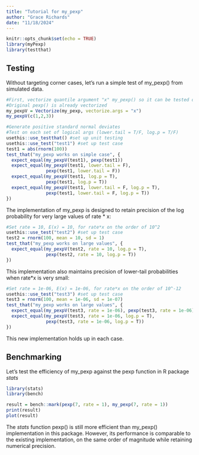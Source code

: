 ```yaml
---
title: "Tutorial for my_pexp"
author: "Grace Richards"
date: "11/18/2024"
---
```


```r
knitr::opts_chunk$set(echo = TRUE)
library(myPexp)
library(testthat)
```

## Testing

Without targeting corner cases, let's run a simple test of my_pexp() from simulated data.

```r
#First, vectorize quantile argument "x" my_pexp() so it can be tested on a vector of random variates
#Original pexp() is already vectorized
my_pexpV = Vectorize(my_pexp, vectorize.args = "x")
my_pexpV(c(1,2,3))

#Generate positive standard normal deviates
#Test on each set of logical args (lower.tail = T/F, log.p = T/F)
usethis::use_testthat() #set up unit testing
usethis::use_test("test1") #set up test case
test1 = abs(rnorm(100))
test_that("my_pexp works on simple case", {
  expect_equal(my_pexpV(test1), pexp(test1))
  expect_equal(my_pexpV(test1, lower.tail = F), 
               pexp(test1, lower.tail = F))
  expect_equal(my_pexpV(test1, log.p = T), 
               pexp(test1, log.p = T))
  expect_equal(my_pexpV(test1, lower.tail = F, log.p = T), 
               pexp(test1, lower.tail = F, log.p = T))
})
```

The implementation of my_pexp is designed to retain precision of the log probability for very large values of rate * x:

```r
#Set rate = 10, E(x) = 10, for rate*x on the order of 10^2
usethis::use_test("test2") #set up test case
test2 = rnorm(100, mean = 10, sd = 1)
test_that("my_pexp works on large values", {
  expect_equal(my_pexpV(test2, rate = 10, log.p = T), 
               pexp(test2, rate = 10, log.p = T))
})
```

This implementation also maintains precision of lower-tail probabilities when rate*x is very small:

```r
#Set rate = 1e-06, E(x) = 1e-06, for rate*x on the order of 10^-12
usethis::use_test("test3") #set up test case
test3 = rnorm(100, mean = 1e-06, sd = 1e-07)
test_that("my_pexp works on large values", {
  expect_equal(my_pexpV(test3, rate = 1e-06), pexp(test3, rate = 1e-06))
  expect_equal(my_pexpV(test3, rate = 1e-06, log.p = T), 
               pexp(test3, rate = 1e-06, log.p = T))
})
```
This new implementation holds up in each case.

## Benchmarking

Let's test the efficiency of my_pexp against the pexp function in R package *stats*

```r
library(stats)
library(bench)

result = bench::mark(pexp(7, rate = 1), my_pexp(7, rate = 1))
print(result)
plot(result)
```

The *stats* function pexp() is still more efficient than my_pexp() implementation in this package. However, its performance is comparable to the existing implementation, on the same order of magnitude while retaining numerical precision.
